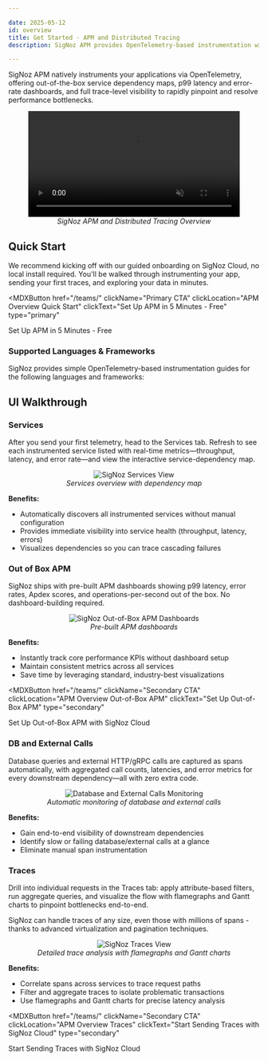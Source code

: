 ```yaml
---

date: 2025-05-12
id: overview
title: Get Started - APM and Distributed Tracing
description: SigNoz APM provides OpenTelemetry-based instrumentation with out-of-the-box service maps, p99 latency and error-rate dashboards, and full trace-level analytics—so you can onboard in minutes and start identifying performance bottlenecks immediately.

---
```


SigNoz APM natively instruments your applications via OpenTelemetry, offering out-of-the-box service dependency maps, p99 latency and error-rate dashboards, and full trace-level visibility to rapidly pinpoint and resolve performance bottlenecks.


<figure data-zoomable align='center'>
    <video 
        className="box-shadowed-image" 
        src="/img/docs/apm-and-distributed-tracing/apm-traces-overview.mp4" 
        controls={false}
        width="100%" 
        autoPlay 
        muted 
        loop
    >
        Your browser does not support the video tag.
    </video>
    <figcaption><i>SigNoz APM and Distributed Tracing Overview</i></figcaption>
</figure>

## Quick Start

We recommend kicking off with our guided onboarding on SigNoz Cloud, no local install required. You'll be walked through instrumenting your app, sending your first traces, and exploring your data in minutes.

<MDXButton 
  href="/teams/" 
  clickName="Primary CTA" 
  clickLocation="APM Overview Quick Start" 
  clickText="Set Up APM in 5 Minutes - Free"
  type="primary"
>
  Set Up APM in 5 Minutes - Free
</MDXButton>

### Supported Languages & Frameworks

SigNoz provides simple OpenTelemetry-based instrumentation guides for the following languages and frameworks:

<APMQuickStartOverview />

## UI Walkthrough

### Services

After you send your first telemetry, head to the Services tab. Refresh to see each instrumented service listed with real-time metrics—throughput, latency, and error rate—and view the interactive service-dependency map.

<figure data-zoomable align='center'>
    <img src="/img/docs/apm-and-distributed-tracing/services-view.webp" alt="SigNoz Services View" className="box-shadowed-image" />
    <figcaption><i>Services overview with dependency map</i></figcaption>
</figure>

**Benefits:**

- Automatically discovers all instrumented services without manual configuration
- Provides immediate visibility into service health (throughput, latency, errors)
- Visualizes dependencies so you can trace cascading failures

### Out of Box APM

SigNoz ships with pre-built APM dashboards showing p99 latency, error rates, Apdex scores, and operations-per-second out of the box. No dashboard-building required.

<figure data-zoomable align='center'>
    <img src="/img/docs/apm-and-distributed-tracing/apm-dashboard.webp" alt="SigNoz Out-of-Box APM Dashboards" className="box-shadowed-image" />
    <figcaption><i>Pre-built APM dashboards</i></figcaption>
</figure>

**Benefits:**

- Instantly track core performance KPIs without dashboard setup
- Maintain consistent metrics across all services
- Save time by leveraging standard, industry-best visualizations

<MDXButton 
  href="/teams/" 
  clickName="Secondary CTA" 
  clickLocation="APM Overview Out-of-Box APM" 
  clickText="Set Up Out-of-Box APM"
  type="secondary"
>
  Set Up Out-of-Box APM with SigNoz Cloud
</MDXButton>

### DB and External Calls

Database queries and external HTTP/gRPC calls are captured as spans automatically, with aggregated call counts, latencies, and error metrics for every downstream dependency—all with zero extra code.

<figure data-zoomable align='center'>
    <img src="/img/docs/apm-and-distributed-tracing/db-external-calls.webp" alt="Database and External Calls Monitoring" className="box-shadowed-image" />
    <figcaption><i>Automatic monitoring of database and external calls</i></figcaption>
</figure>

**Benefits:**

- Gain end-to-end visibility of downstream dependencies
- Identify slow or failing database/external calls at a glance
- Eliminate manual span instrumentation

### Traces

Drill into individual requests in the Traces tab: apply attribute-based filters, run aggregate queries, and visualize the flow with flamegraphs and Gantt charts to pinpoint bottlenecks end-to-end. 

SigNoz can handle traces of any size, even those with millions of spans - thanks to advanced virtualization and pagination techniques.

<figure data-zoomable align='center'>
    <img src="/img/docs/apm-and-distributed-tracing/traces-view.webp" alt="SigNoz Traces View" className="box-shadowed-image" />
    <figcaption><i>Detailed trace analysis with flamegraphs and Gantt charts</i></figcaption>
</figure>

**Benefits:**

- Correlate spans across services to trace request paths
- Filter and aggregate traces to isolate problematic transactions
- Use flamegraphs and Gantt charts for precise latency analysis

<MDXButton 
  href="/teams/" 
  clickName="Secondary CTA" 
  clickLocation="APM Overview Traces" 
  clickText="Start Sending Traces with SigNoz Cloud"
  type="secondary"
>
  Start Sending Traces with SigNoz Cloud
</MDXButton>
